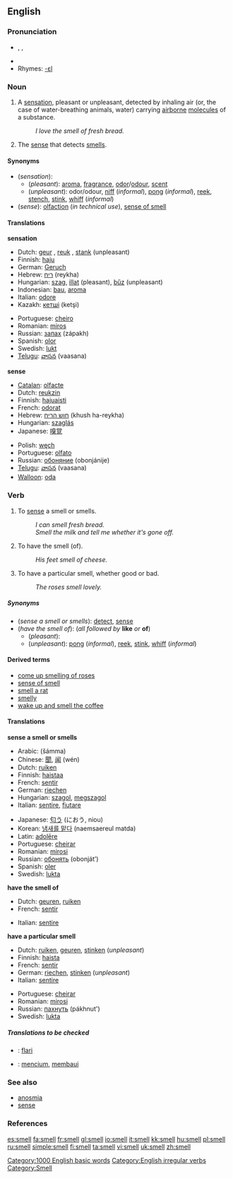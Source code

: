 ==English==


===Pronunciation===
*{{AHD|smĕl}}, {{IPA|/smɛl/}}, {{SAMPA|/smEl/}}
*{{audio|en-us-smell.ogg|Audio (US)}}
*Rhymes: [[Rhymes:English:-ɛl|-ɛl]]

===Noun===
{{en-noun|s|-}}

# A [[sensation]], pleasant or unpleasant, detected by inhaling air (or, the case of water-breathing animals, water) carrying [[airborne]] [[molecule]]s of a substance.
#: ''I love the smell of fresh bread.''
# {{physiology}} The [[sense]] that detects [[smell]]s.

====Synonyms====
*(''sensation''):
**(''pleasant''): [[aroma]], [[fragrance]], [[odor]]/[[odour]], [[scent]]
**(''unpleasant''): odor/odour, [[niff]] (''informal''), [[pong]] (''informal''), [[reek]], [[stench]], [[stink]], [[whiff]] (''informal'')
*(''sense''): [[olfaction]] (''in technical use''), [[sense of smell]]

====Translations====
'''sensation'''
{{top}}
*Dutch: [[geur]] {{m}}, [[reuk]] {{m}}, [[stank]] {{m}} (unpleasant)
*Finnish: [[haju]]
*German: [[Geruch]] {{m}}
*Hebrew: [[ריח]] (reykha) {{m}}
*Hungarian: [[szag]], [[illat]] (pleasant), [[bűz]] (unpleasant)
*Indonesian: [[bau]], [[aroma]]
*Italian: [[odore#Italian|odore]]
*Kazakh: [[кетшi]] (ketşi)
{{mid}}
*Portuguese: [[cheiro]] {{m}}
*Romanian: [[miros]] {{n}}
*Russian: [[запах]] (zápakh) {{m}}
*Spanish: [[olor]] {{m}}
*Swedish: [[lukt]] {{c}}
*[[Telugu]]: [[వాసన]] (vaasana)
{{bottom}}

'''sense'''
{{top}}
*[[Catalan]]: [[olfacte]]
*Dutch: [[reukzin]] {{m}}
*Finnish: [[hajuaisti]]
*French: [[odorat]] {{m}}
*Hebrew: [[חוש הריח]] (khush ha-reykha) {{m}}
*Hungarian: [[szaglás]]
*Japanese: [[嗅覚]]
{{mid}}
*Polish: [[węch]]
*Portuguese: [[olfato]] {{m}}
*Russian: [[обоняние]] (obonjánije) {{n}}
*[[Telugu]]: [[వాసన]] (vaasana)
*[[Walloon]]: [[oda#Walloon|oda]]
{{bottom}}

===Verb===
{{en-verb|smells|smelling|'''[[smelled]]''' ''or'' '''[[smelt]]'''}}

# {{transitive}} To [[sense]] a smell or smells.
#: ''I can smell fresh bread.''
#: ''Smell the milk and tell me whether it's gone off.''
# {{cattag|transitive|followed by '''like''' ''or'' '''of'''}} To have the smell (of).
#: ''His feet smell of cheese.''
# {{intransitive}} To have a particular smell, whether good or bad.
#: ''The roses smell lovely.''

=====Synonyms=====
*(''sense a smell or smells''): [[detect]], [[sense]]
*(''have the smell of''): (''all followed by'' '''like''' ''or'' '''of''')
**(''pleasant''):
**(''unpleasant''): [[pong]] (''informal''), [[reek]], [[stink]], [[whiff]] (''informal'')

====Derived terms====
*[[come up smelling of roses]]
*[[sense of smell]]
*[[smell a rat]]
*[[smelly]]
*[[wake up and smell the coffee]]

====Translations====
'''sense a smell or smells'''
{{top}}
*Arabic: {{ARchar|[[شم]]}} (šámma)
*Chinese: [[聞]], [[闻]] (wén)
*Dutch: [[ruiken]]
*Finnish: [[haistaa]]
*French: [[sentir]]
*German: [[riechen]]
*Hungarian: [[szagol]], [[megszagol]]
*Italian: [[sentire]], [[fiutare]]
{{mid}}
*Japanese: [[匂う]] (におう, niou)
*Korean: [[냄새를 맡다]] (naemsaereul matda)
*Latin: [[adolēre]]
*Portuguese: [[cheirar]]
*Romanian: [[mirosi]]
*Russian: [[обонять]] (obonját’)
*Spanish: [[oler]]
*Swedish: [[lukta]]
{{bottom}}

'''have the smell of'''
{{top}}
*Dutch: [[geuren]], [[ruiken]]
*French: [[sentir]]
{{mid}}
*Italian: [[sentire]]
{{bottom}}

'''have a particular smell'''
{{top}}
*Dutch: [[ruiken]], [[geuren]], [[stinken]] (''unpleasant'')
*Finnish: [[haista]]
*French: [[sentir]]
*German: [[riechen]], [[stinken]] (''unpleasant'')
*Italian: [[sentire]]
{{mid}}
*Portuguese: [[cheirar]]
*Romanian: [[mirosi]]
*Russian: [[пахнуть]] (pákhnut')
*Swedish: [[lukta]]
{{bottom}}

=====Translations to be checked=====
{{checktrans}}

*{{ttbc|Esperanto}}: [[flari]]
*{{ttbc|Indonesian}}: [[cium|mencium]], [[bau|membaui]]

===See also===
*[[anosmia]]
*[[sense]]

===References===
{{R:Century 1911}}
{{R:Webster 1913}}

[[Category:1000 English basic words]]
[[Category:English irregular verbs]]
[[Category:Smell]]

[[es:smell]]
[[fa:smell]]
[[fr:smell]]
[[gl:smell]]
[[io:smell]]
[[it:smell]]
[[kk:smell]]
[[hu:smell]]
[[pl:smell]]
[[ru:smell]]
[[simple:smell]]
[[fi:smell]]
[[ta:smell]]
[[vi:smell]]
[[uk:smell]]
[[zh:smell]]